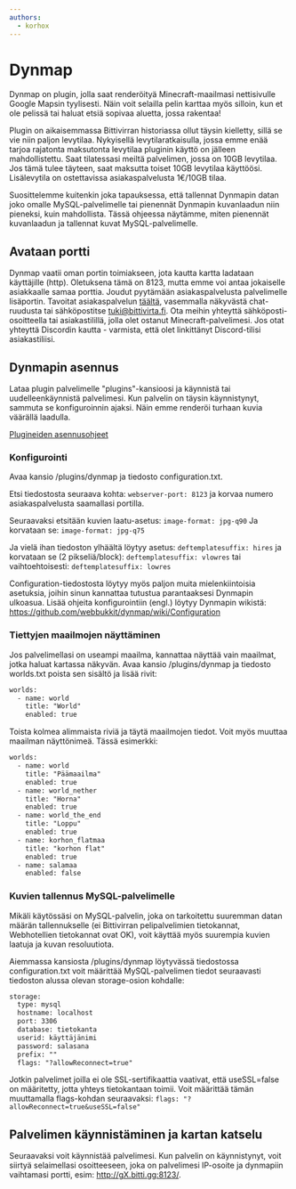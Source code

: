 ```yaml
---
authors:
  - korhox
---
```


# Dynmap

Dynmap on plugin, jolla saat renderöityä Minecraft-maailmasi nettisivulle Google
Mapsin tyylisesti. Näin voit selailla pelin karttaa myös silloin, kun et ole
pelissä tai haluat etsiä sopivaa aluetta, jossa rakentaa!

Plugin on aikaisemmassa Bittivirran historiassa ollut täysin kielletty, sillä se
vie niin paljon levytilaa. Nykyisellä levytilaratkaisulla, jossa emme enää
tarjoa rajatonta maksutonta levytilaa pluginin käyttö on jälleen mahdollistettu.
Saat tilatessasi meiltä palvelimen, jossa on 10GB levytilaa. Jos tämä tulee
täyteen, saat maksutta toiset 10GB levytilaa käyttöösi. Lisälevytila on
ostettavissa asiakaspalvelusta 1€/10GB tilaa.

Suosittelemme kuitenkin joka tapauksessa, että tallennat Dynmapin datan joko
omalle MySQL-palvelimelle tai pienennät Dynmapin kuvanlaadun niin pieneksi, kuin
mahdollista. Tässä ohjeessa näytämme, miten pienennät kuvanlaadun ja tallennat
kuvat MySQL-palvelimelle.

## Avataan portti

Dynmap vaatii oman portin toimiakseen, jota kautta kartta ladataan käyttäjille
(http). Oletuksena tämä on 8123, mutta emme voi antaa jokaiselle asiakkaalle
samaa porttia. Joudut pyytämään asiakaspalvelusta palvelimelle lisäportin.
Tavoitat asiakaspalvelun [täältä](https://docs.bittivirta.fi/company/contact-us), vasemmalla näkyvästä chat-ruudusta tai
sähköpostitse tuki@bittivirta.fi. Ota meihin yhteyttä sähköposti-osoitteella tai
asiakastilillä, jolla olet ostanut Minecraft-palvelimesi. Jos otat yhteyttä
Discordin kautta - varmista, että olet linkittänyt Discord-tilisi
asiakastiliisi.

## Dynmapin asennus

Lataa plugin palvelimelle "plugins"-kansioosi ja käynnistä tai
uudelleenkäynnistä palvelimesi. Kun palvelin on täysin käynnistynyt, sammuta se
konfiguroinnin ajaksi. Näin emme renderöi turhaan kuvia väärällä laadulla.

[Plugineiden asennusohjeet](../installation)

### Konfigurointi

Avaa kansio /plugins/dynmap ja tiedosto configuration.txt.

Etsi tiedostosta seuraava kohta: `webserver-port: 8123` ja korvaa numero
asiakaspalvelusta saamallasi portilla.

Seuraavaksi etsitään kuvien laatu-asetus: `image-format: jpg-q90` Ja korvataan
se: `image-format: jpg-q75`

Ja vielä ihan tiedoston ylhäältä löytyy asetus: `deftemplatesuffix: hires` ja
korvataan se (2 pikseliä/block): `deftemplatesuffix: vlowres` tai
vaihtoehtoisesti: `deftemplatesuffix: lowres`

Configuration-tiedostosta löytyy myös paljon muita mielenkiintoisia asetuksia,
joihin sinun kannattaa tutustua parantaaksesi Dynmapin ulkoasua. Lisää ohjeita
konfigurointiin (engl.) löytyy Dynmapin wikistä:
https://github.com/webbukkit/dynmap/wiki/Configuration

### Tiettyjen maailmojen näyttäminen 

Jos palvelimellasi on useampi maailma,
kannattaa näyttää vain maailmat, jotka haluat kartassa näkyvän. Avaa kansio
/plugins/dynmap ja tiedosto worlds.txt poista sen sisältö ja lisää rivit:

```txt
worlds:
  - name: world
    title: "World"
    enabled: true
```

Toista kolmea alimmaista riviä ja täytä maailmojen tiedot. Voit myös muuttaa
maailman näyttönimeä. Tässä esimerkki:

```txt
worlds:
  - name: world
    title: "Päämaailma"
    enabled: true
  - name: world_nether
    title: "Horna"
    enabled: true
  - name: world_the_end
    title: "Loppu"
    enabled: true
  - name: korhon_flatmaa
    title: "korhon flat"
    enabled: true
  - name: salamaa
    enabled: false
```

### Kuvien tallennus MySQL-palvelimelle

Mikäli käytössäsi on MySQL-palvelin, joka on tarkoitettu suuremman datan määrän
tallennukselle (ei Bittivirran pelipalvelimien tietokannat, Webhotellien
tietokannat ovat OK), voit käyttää myös suurempia kuvien laatuja ja kuvan
resoluutiota.

Aiemmassa kansiosta /plugins/dynmap löytyvässä tiedostossa configuration.txt
voit määrittää MySQL-palvelimen tiedot seuraavasti tiedoston alussa olevan
storage-osion kohdalle:

```txt
storage:
  type: mysql
  hostname: localhost
  port: 3306
  database: tietokanta
  userid: käyttäjänimi
  password: salasana
  prefix: ""
  flags: "?allowReconnect=true"
```

Jotkin palvelimet joilla ei ole SSL-sertifikaattia vaativat, että useSSL=false
on määritetty, jotta yhteys tietokantaan toimii. Voit määrittää tämän
muuttamalla flags-kohdan seuraavaksi:
`flags: "?allowReconnect=true&useSSL=false"`

## Palvelimen käynnistäminen ja kartan katselu

Seuraavaksi voit käynnistää palvelimesi. Kun palvelin on käynnistynyt, voit
siirtyä selaimellasi osoitteeseen, joka on palvelimesi IP-osoite ja dynmapiin
vaihtamasi portti, esim: http://gX.bitti.gg:8123/.
